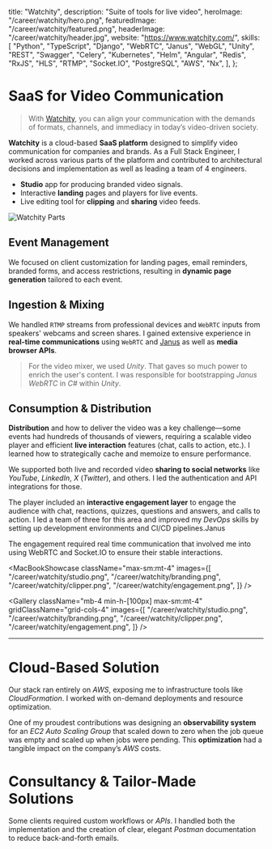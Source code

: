   title: "Watchity",
  description: "Suite of tools for live video",
  heroImage: "/career/watchity/hero.png",
  featuredImage: "/career/watchity/featured.png",
  headerImage: "/career/watchity/header.jpg",
  website: "<https://www.watchity.com/>",
  skills: [
    "Python",
    "TypeScript",
    "Django",
    "WebRTC",
    "Janus",
    "WebGL",
    "Unity",
    "REST",
    "Swagger",
    "Celery",
    "Kubernetes",
    "Helm",
    "Angular",
    "Redis",
    "RxJS",
    "HLS",
    "RTMP",
    "Socket.IO",
    "PostgreSQL",
    "AWS",
    "Nx",
  ],
};

# SaaS for Video Communication

> With [Watchity](https://www.watchity.com/), you can align your communication
> with the demands of formats, channels, and immediacy in today’s video-driven
> society.

**Watchity** is a cloud-based **SaaS platform** designed to simplify video
communication for companies and brands. As a <Hi>Full Stack Engineer</Hi>, I worked
across various parts of the platform and contributed to architectural decisions
and implementation as well as leading a team of 4 engineers.

- **Studio** app for producing branded video signals.
- Interactive **landing** pages and players for live events.
- Live editing tool for **clipping** and **sharing** video feeds.

![Watchity Parts](/career/watchity/parts.png)

## Event Management

We focused on client customization for landing pages, email reminders, branded
forms, and access restrictions, resulting in **dynamic page generation**
tailored to each event.

## Ingestion & Mixing

We handled `RTMP` streams from professional devices and `WebRTC` inputs from
speakers' webcams and screen shares. I gained extensive experience in
**real-time communications** using `WebRTC` and
[Janus](https://janus.conf.meetecho.com/) as well as **media browser APIs**.

> For the video mixer, we used _Unity_. That gaves so much power to enrich the
> user's content. I was responsible for bootstrapping _Janus WebRTC_ in _C#_
> within _Unity_.

## Consumption & Distribution

**Distribution** and how to deliver the video was a key challenge—some events
had hundreds of thousands of viewers, requiring a scalable video player and
efficient **live interaction** features (chat, calls to action, etc.). I learned
how to strategically cache and memoize to ensure performance.

We supported both live and recorded video **sharing to social networks** like
_YouTube_, _LinkedIn_, _X_ (_Twitter_), and others. I led the authentication and
API integrations for those.

The player included an **interactive engagement layer** to engage the audience
with chat, reactions, quizzes, questions and answers, and calls to action. I led
a team of three for this area and improved my _DevOps_ skills by setting up
development environments and CI/CD pipelines.Janus

The engagement required real time communication that involved me into using
WebRTC and Socket.IO to ensure their stable interactions.

<MacBookShowcase
  className="max-sm:mt-4"
  images={[
    "/career/watchity/studio.png",
    "/career/watchity/branding.png",
    "/career/watchity/clipper.png",
    "/career/watchity/engagement.png",
  ]}
/>

<Gallery
  className="mb-4 min-h-[100px] max-sm:mt-4"
  gridClassName="grid-cols-4"
  images={[
    "/career/watchity/studio.png",
    "/career/watchity/branding.png",
    "/career/watchity/clipper.png",
    "/career/watchity/engagement.png",
  ]}
/>

---

# Cloud-Based Solution

Our stack ran entirely on _AWS_, exposing me to infrastructure tools like
_CloudFormation_. I worked with on-demand deployments and resource optimization.

One of my proudest contributions was designing an **observability system** for
an _EC2 Auto Scaling Group_ that scaled down to zero when the job queue was
empty and scaled up when jobs were pending. This **optimization** had a tangible
impact on the company’s _AWS_ costs.

# Consultancy & Tailor-Made Solutions

Some clients required custom workflows or _APIs_. I handled both the
implementation and the creation of clear, elegant _Postman_ documentation to
reduce back-and-forth emails.
